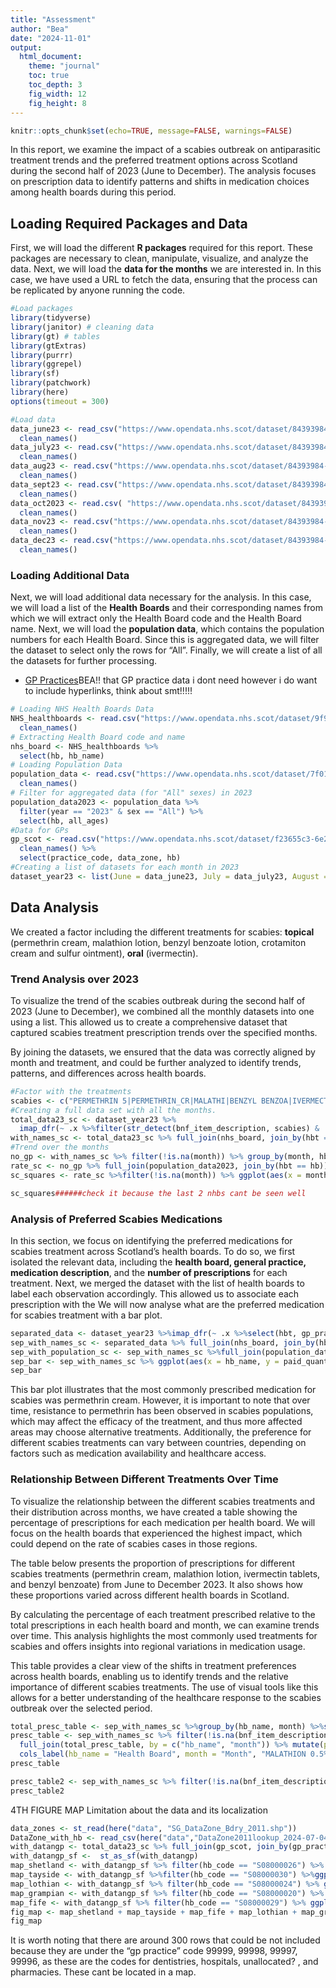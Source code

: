 ```yaml
---
title: "Assessment"
author: "Bea"
date: "2024-11-01"
output:
  html_document:
    theme: "journal"
    toc: true
    toc_depth: 3
    fig_width: 12
    fig_height: 8
---
```


```r
knitr::opts_chunk$set(echo=TRUE, message=FALSE, warnings=FALSE)
```

In this report, we examine the impact of a scabies outbreak on antiparasitic treatment trends and the preferred treatment options across Scotland during the second half of 2023 (June to December). The analysis focuses on prescription data to identify patterns and shifts in medication choices among health boards during this period.

## Loading Required Packages and Data

First, we will load the different **R packages** required for this report. These packages are necessary to clean, manipulate, visualize, and analyze the data. Next, we will load the **data for the months** we are interested in. In this case, we have used a URL to fetch the data, ensuring that the process can be replicated by anyone running the code.

```r
#Load packages
library(tidyverse)
library(janitor) # cleaning data
library(gt) # tables
library(gtExtras)
library(purrr)
library(ggrepel)
library(sf)
library(patchwork)
library(here)
options(timeout = 300)
```

```r
#Load data
data_june23 <- read_csv("https://www.opendata.nhs.scot/dataset/84393984-14e9-4b0d-a797-b288db64d088/resource/66e9611a-fbea-45b2-9edd-351c388fd06d/download/pitc202306.csv") %>% 
  clean_names()
data_july23 <- read.csv("https://www.opendata.nhs.scot/dataset/84393984-14e9-4b0d-a797-b288db64d088/resource/7bb45ee6-6f1c-45f4-933b-958bdbe0ca4f/download/pitc202307.csv") %>%
  clean_names()
data_aug23 <- read.csv("https://www.opendata.nhs.scot/dataset/84393984-14e9-4b0d-a797-b288db64d088/resource/72ca4ad2-0228-4672-9eb0-cc911e4a8ca7/download/pitc202308.csv") %>% 
  clean_names()
data_sept23 <- read.csv("https://www.opendata.nhs.scot/dataset/84393984-14e9-4b0d-a797-b288db64d088/resource/2d3d240f-1467-4a91-9f0e-769745650cb9/download/pitc202309.csv") %>% 
  clean_names()
data_oct2023 <- read.csv( "https://www.opendata.nhs.scot/dataset/84393984-14e9-4b0d-a797-b288db64d088/resource/94134438-db1d-4b8d-8f70-5e9b0e47bd03/download/pitc202310.csv") %>% 
  clean_names()
data_nov23 <- read.csv("https://www.opendata.nhs.scot/dataset/84393984-14e9-4b0d-a797-b288db64d088/resource/21d11fed-a494-4e30-9bb6-46143c3b9530/download/pitc202311.csv") %>% 
  clean_names()
data_dec23 <- read.csv("https://www.opendata.nhs.scot/dataset/84393984-14e9-4b0d-a797-b288db64d088/resource/00cdf8d7-f784-4e87-894c-34f2540ea6ab/download/pitc202312.csv") %>% 
  clean_names()
```

### Loading Additional Data
Next, we will load additional data necessary for the analysis. In this case, we will load a list of the **Health Boards** and their corresponding names from which we will extract only the Health Board code and the Health Board name. Next, we will load the **population data**, which contains the population numbers for each Health Board. Since this is aggregated data, we will filter the dataset to select only the rows for "All". Finally, we will create a list of all the datasets for further processing. 

- [GP Practices](https://data.spatialhub.scot/dataset/gp_practices-is/resource/8389fd1d-563d-4c05-9833-26d9f07fd6cd)BEA!! that GP practice data i dont need however i do want to include hyperlinks, think about smt!!!!!

```r
# Loading NHS Health Boards Data
NHS_healthboards <- read.csv("https://www.opendata.nhs.scot/dataset/9f942fdb-e59e-44f5-b534-d6e17229cc7b/resource/652ff726-e676-4a20-abda-435b98dd7bdc/download/hb14_hb19.csv") %>% 
  clean_names()
# Extracting Health Board code and name
nhs_board <- NHS_healthboards %>% 
  select(hb, hb_name)
# Loading Population Data
population_data <- read.csv("https://www.opendata.nhs.scot/dataset/7f010430-6ce1-4813-b25c-f7f335bdc4dc/resource/27a72cc8-d6d8-430c-8b4f-3109a9ceadb1/download/hb2019_pop_est_14102024.csv") %>% 
  clean_names()
# Filter for aggregated data (for "All" sexes) in 2023
population_data2023 <- population_data %>% 
  filter(year == "2023" & sex == "All") %>% 
  select(hb, all_ages)
#Data for GPs
gp_scot <- read.csv("https://www.opendata.nhs.scot/dataset/f23655c3-6e23-4103-a511-a80d998adb90/resource/6e2b279f-5b9e-41ff-971c-1819c3df8ba9/download/practice_contactdetails_oct2023-open-data.csv") %>% 
  clean_names() %>% 
  select(practice_code, data_zone, hb)
#Creating a list of datasets for each month in 2023
dataset_year23 <- list(June = data_june23, July = data_july23, August = data_aug23, September = data_sept23, October = data_oct2023, November = data_nov23, December = data_dec23)

```

## Data Analysis
We created a factor including the different treatments for scabies: **topical** (permethrin cream, malathion lotion, benzyl benzoate lotion, crotamiton cream and sulfur ointment), **oral** (ivermectin). 

### Trend Analysis over 2023
To visualize the trend of the scabies outbreak during the second half of 2023 (June to December), we combined all the monthly datasets into one using a list. This allowed us to create a comprehensive dataset that captured scabies treatment prescription trends over the specified months.

By joining the datasets, we ensured that the data was correctly aligned by month and treatment, and could be further analyzed to identify trends, patterns, and differences across health boards.

```r
#Factor with the treatments
scabies <- c("PERMETHRIN 5|PERMETHRIN_CR|MALATHI|BENZYL BENZOA|IVERMECTIN 3")
#Creating a full data set with all the months.
total_data23_sc <- dataset_year23 %>%
  imap_dfr(~ .x %>%filter(str_detect(bnf_item_description, scabies) & !is.na(bnf_item_description)) %>% group_by(hbt, gp_practice) %>%summarise(paid_quantity = sum(paid_quantity, na.rm = TRUE), .groups = "drop") %>%mutate(month = .y))
with_names_sc <- total_data23_sc %>% full_join(nhs_board, join_by(hbt == hb)) %>% mutate(month =factor(month, levels = c("June", "July", "August", "September", "October", "November", "December"),ordered = TRUE)) %>%arrange(hb_name, month)
#Trend over the months 
no_gp <- with_names_sc %>% filter(!is.na(month)) %>% group_by(month, hb_name, hbt) %>% summarise(paid_quantity = sum(paid_quantity))
rate_sc <- no_gp %>% full_join(population_data2023, join_by(hbt == hb)) %>% mutate(rate_per1k = paid_quantity/all_ages * 1000)
sc_squares <- rate_sc %>%filter(!is.na(month)) %>% ggplot(aes(x = month, y = rate_per1k, colour = hb_name))+  geom_line(aes(group = hb_name), size = 1) + geom_text_repel(data = . %>% arrange(desc(month)) %>% group_by(hb_name) %>% slice(1),aes(label = round(rate_per1k, 1)),nudge_x = 0.5,  size = 3, direction = "y",  box.padding = 0.3,point.padding = 0.3, show.legend = FALSE) +geom_point(data = data.frame(hb_name = unique(rate_sc$hb_name)), aes(x = NA_real_, y = NA_real_, colour = hb_name), shape = 15, size = 5,show.legend = TRUE) +  labs(title = "Scabies Outbreak in Scotland (June to December 2023)", subtitle = "Monthly Trends in Scabies Treatment Prescriptions",   x = "Month", y = "Quatity of Antiparasitic Prescriptions /10,000 people", colour = "Health Board") +theme_bw() + guides( colour =guide_legend(title.position = "top", title.hjust = 0.5, override.aes = list(shape = 15,     size = 5)))+theme(legend.position = "bottom", legend.direction = "horizontal") + scale_color_manual(values = c("#e6194b", "#ffe119", "#B0C4DE", "#f58231","#911eb4", "#46f0f0","#f032e6", "#bcf60c","#3cb44b", "#fabebe", "#0000FF", "#e6beff","#9a6324", "#606060"))

sc_squares######check it because the last 2 nhbs cant be seen well
```

### Analysis of Preferred Scabies Medications
In this section, we focus on identifying the preferred medications for scabies treatment across Scotland's health boards. To do so, we first isolated the relevant data, including the **health board, general practice, medication description**, and the **number of prescriptions** for each treatment. Next, we merged the dataset with the list of health boards to label each observation accordingly. This allowed us to associate each prescription with the
We will now analyse what are the preferred medication for scabies treatment with a bar plot.

```r
separated_data <- dataset_year23 %>%imap_dfr(~ .x %>%select(hbt, gp_practice, bnf_item_description, paid_quantity) %>%filter(str_detect(bnf_item_description, scabies)) %>% mutate(month = .y))
sep_with_names_sc <- separated_data %>% full_join(nhs_board, join_by(hbt == hb)) %>%filter(!is.na(paid_quantity))
sep_with_population_sc <- sep_with_names_sc %>%full_join(population_data2023, join_by(hbt == hb)) 
sep_bar <- sep_with_names_sc %>% ggplot(aes(x = hb_name, y = paid_quantity))+ scale_fill_brewer(palette = "Spectral")+geom_col(aes(fill = bnf_item_description), width = .5)+theme_classic()+theme(axis.text.x = element_text(angle = 65, hjust = 1))+labs(title = "Preferred Scabies Treatments Across Scotland", subtitle = "Breakdown by health board and treatment type (June - December 2023)", x = "Health Board", y = "Number of Prescriptions", fill = "Antiparasitic Medication")
sep_bar
```

This bar plot illustrates that the most commonly prescribed medication for scabies was permethrin cream. However, it is important to note that over time, resistance to permethrin has been observed in scabies populations, which may affect the efficacy of the treatment, and thus more affected areas may choose alternative treatments. Additionally, the preference for different scabies treatments can vary between countries, depending on factors such as medication availability and healthcare access.

### Relationship Between Different Treatments Over Time
To visualize the relationship between the different scabies treatments and their distribution across months, we have created a table showing the percentage of prescriptions for each medication per health board. We will focus on the health boards that experienced the highest impact, which could depend on the rate of scabies cases in those regions.

The table below presents the proportion of prescriptions for different scabies treatments (permethrin cream, malathion lotion, ivermectin tablets, and benzyl benzoate) from June to December 2023. It also shows how these proportions varied across different health boards in Scotland.

By calculating the percentage of each treatment prescribed relative to the total prescriptions in each health board and month, we can examine trends over time. This analysis highlights the most commonly used treatments for scabies and offers insights into regional variations in medication usage.

This table provides a clear view of the shifts in treatment preferences across health boards, enabling us to identify trends and the relative importance of different scabies treatments. The use of visual tools like this allows for a better understanding of the healthcare response to the scabies outbreak over the selected period.

```r

total_presc_table <- sep_with_names_sc %>%group_by(hb_name, month) %>%summarise(total_prescriptions =sum(paid_quantity)) %>% ungroup()
presc_table <- sep_with_names_sc %>% filter(!is.na(bnf_item_description)) %>%group_by(hb_name, month, bnf_item_description) %>% summarise(treatment_prescriptions = sum(paid_quantity, na.rm = TRUE)) %>% 
  full_join(total_presc_table, by = c("hb_name", "month")) %>% mutate(percentage =(treatment_prescriptions / total_prescriptions) * 100)%>%group_by(hb_name) %>% select(hb_name, month, bnf_item_description, percentage) %>% mutate(month = factor(month, levels = c("June", "July", "August", "September", "October", "November", "December"))) %>%filter(month %in% c("June", "September", "December"), hb_name %in% c("NHS Shetland", "NHS Tayside", "NHS Lothian", "NHS Grampian", "NHS Fife")) %>% arrange(hb_name, month) %>%pivot_wider(names_from = bnf_item_description, values_from = percentage) %>%replace_na(list("MALATHION 0.5% AQUEOUS LIQUID" = 0, "PERMETHRIN 5% CREAM" = 0, "IVERMECTIN 3MG TABLETS" = 0, "BENZYL BENZOATE 25% APPLICATION" = 0)) %>% gt()%>%tab_header(title = "Scabies Treatments by Health Board and Month", subtitle = "Data from Scottish Health Boards, June to December 2023") %>% 
  cols_label(hb_name = "Health Board", month = "Month", "MALATHION 0.5% AQUEOUS LIQUID" = "Malathion (%)", "PERMETHRIN 5% CREAM" = "Permethrin (%)", "IVERMECTIN 3MG TABLETS" = "Ivermectin (%)", "BENZYL BENZOATE 25% APPLICATION" = "Benzyl Benzoate (%)") %>% fmt_number(columns = c("MALATHION 0.5% AQUEOUS LIQUID", "PERMETHRIN 5% CREAM", "IVERMECTIN 3MG TABLETS","BENZYL BENZOATE 25% APPLICATION"), decimals = 1) %>% cols_align(align = "center", columns = c("MALATHION 0.5% AQUEOUS LIQUID", "PERMETHRIN 5% CREAM", "IVERMECTIN 3MG TABLETS","BENZYL BENZOATE 25% APPLICATION")) %>% summary_rows(columns = c("MALATHION 0.5% AQUEOUS LIQUID", "PERMETHRIN 5% CREAM", "IVERMECTIN 3MG TABLETS","BENZYL BENZOATE 25% APPLICATION"),fns = list("Average" = ~mean(., na.rm = TRUE)),fmt = list(~ fmt_number(., decimals = 2))) %>% grand_summary_rows(columns = c("MALATHION 0.5% AQUEOUS LIQUID", "PERMETHRIN 5% CREAM", "IVERMECTIN 3MG TABLETS","BENZYL BENZOATE 25% APPLICATION"),fns = list("Overall Average" = ~mean(., na.rm = TRUE)),fmt = list(~ fmt_number(., decimals = 1))) %>%cols_move(columns = "IVERMECTIN 3MG TABLETS", after = "BENZYL BENZOATE 25% APPLICATION") %>%tab_spanner(label = "Topic Treatment", columns = c("MALATHION 0.5% AQUEOUS LIQUID", "PERMETHRIN 5% CREAM", "BENZYL BENZOATE 25% APPLICATION")) %>% tab_spanner(label = "Oral Treatment", columns = c("IVERMECTIN 3MG TABLETS")) %>% tab_style(style = cell_fill(color = alpha("#e6beff", 0.2)),locations = cells_body(rows = hb_name == "NHS Shetland")) %>%tab_style(style = cell_fill(color = alpha("maroon", 0.2)),locations = cells_body(rows = hb_name == "NHS Tayside"))%>%  tab_style(style = cell_fill(color = alpha("lightblue", 0.2)),locations = cells_body(rows = hb_name == "NHS Lothian")) %>%tab_style(style = cell_fill(color = alpha("#D3D3D9", 0.2)),locations = cells_body(rows = hb_name == "NHS Grampian")) %>%tab_style(style = cell_fill(color = alpha("#B4E0B8", 0.2)),locations = cells_body(rows = hb_name == "NHS Fife")) %>%tab_style(style = cell_fill(color = alpha("#FFF2B2", 0.7)), locations = cells_summary(columns = everything())) %>%tab_style(style = cell_text(weight = "bold"), locations = cells_summary(columns = everything())) %>%tab_style(style = cell_fill(color =alpha("#FFB84D", 0.4)),locations = cells_grand_summary(columns = everything())) %>%tab_style(style = cell_text(weight ="bold"), locations = cells_grand_summary(columns = everything()))
presc_table

presc_table2 <- sep_with_names_sc %>% filter(!is.na(bnf_item_description)) %>%group_by(hb_name, month, bnf_item_description) %>%summarise(treatment_prescriptions = sum(paid_quantity, na.rm = TRUE)) %>%   full_join(total_presc_table, by = c("hb_name", "month")) %>% mutate(percentage = (treatment_prescriptions / total_prescriptions) * 100) %>%group_by(hb_name) %>% select(hb_name, month, bnf_item_description, percentage) %>% mutate(month = factor(month, levels = c("June", "July", "August", "September", "October", "November", "December"))) %>%filter(month %in% c("June", "September", "December"), hb_name %in% c("NHS Shetland", "NHS Tayside", "NHS Lothian", "NHS Grampian", "NHS Fife")) %>% arrange(hb_name, month) %>% pivot_wider(names_from = bnf_item_description, values_from = percentage) %>%replace_na(list("MALATHION 0.5% AQUEOUS LIQUID" = 0, "PERMETHRIN 5% CREAM" = 0, "IVERMECTIN 3MG TABLETS" = 0, "BENZYL BENZOATE 25% APPLICATION" = 0)) %>% gt() %>%tab_header(title = "Scabies Treatments by Health Board and Month",subtitle = "Data from Scottish Health Boards, June to December 2023") %>% cols_label(hb_name = "Health Board", month = "Month", "MALATHION 0.5% AQUEOUS LIQUID" = "Malathion (%)", "PERMETHRIN 5% CREAM" = "Permethrin (%)", "IVERMECTIN 3MG TABLETS" = "Ivermectin (%)", "BENZYL BENZOATE 25% APPLICATION" = "Benzyl Benzoate (%)") %>% fmt_number(columns = c("MALATHION 0.5% AQUEOUS LIQUID", "PERMETHRIN 5% CREAM", "IVERMECTIN 3MG TABLETS", "BENZYL BENZOATE 25% APPLICATION"), decimals = 1) %>% cols_align(align = "center", columns = c("MALATHION 0.5% AQUEOUS LIQUID", "PERMETHRIN 5% CREAM", "IVERMECTIN 3MG TABLETS", "BENZYL BENZOATE 25% APPLICATION")) %>%gt_highlight_rows(rows = hb_name == "NHS Shetland", fill = alpha("#e6beff", 0.2)) %>% gt_highlight_rows(rows = hb_name == "NHS Tayside", fill = alpha("maroon", 0.2)) %>%gt_highlight_rows(rows = hb_name == "NHS Lothian", fill = alpha("lightblue", 0.2)) %>%gt_highlight_rows(rows = hb_name == "NHS Grampian", fill = alpha("#D3D3D9", 0.2)) %>%  gt_highlight_rows(rows = hb_name == "NHS Fife", fill = alpha("#B4E0B8", 0.2)) %>%summary_rows(columns = c("MALATHION 0.5% AQUEOUS LIQUID", "PERMETHRIN 5% CREAM", "IVERMECTIN 3MG TABLETS", "BENZYL BENZOATE 25% APPLICATION"),fns = list("Average" = ~mean(., na.rm = TRUE)),fmt = list(~ fmt_number(., decimals = 2))) %>%grand_summary_rows(columns = c("MALATHION 0.5% AQUEOUS LIQUID", "PERMETHRIN 5% CREAM", "IVERMECTIN 3MG TABLETS", "BENZYL BENZOATE 25% APPLICATION"),fns = list("Overall Average" = ~mean(., na.rm = TRUE)),fmt = list(~ fmt_number(., decimals = 1))) %>%cols_move(columns = "IVERMECTIN 3MG TABLETS", after = "BENZYL BENZOATE 25% APPLICATION") %>% tab_spanner(label = "Topic Treatment", columns = c("MALATHION 0.5% AQUEOUS LIQUID", "PERMETHRIN 5% CREAM", "BENZYL BENZOATE 25% APPLICATION")) %>%tab_spanner(label = "Oral Treatment", columns = c("IVERMECTIN 3MG TABLETS")) %>% tab_style(style = cell_fill(color = alpha("#FFF2B2", 0.7)),locations = cells_summary(columns = everything()))%>%tab_style(style = cell_text(weight = "bold"),locations = cells_summary(columns = everything()))%>%tab_style(style = cell_fill(color = alpha("#FFB84D", 0.4)),  locations = cells_grand_summary(columns = everything())) %>%tab_style(style = cell_text(weight = "bold"), locations = cells_grand_summary(columns = everything())) 
presc_table2
```

4TH FIGURE MAP
Limitation about the data and its localization

```r
data_zones <- st_read(here("data", "SG_DataZone_Bdry_2011.shp"))
DataZone_with_hb <- read_csv(here("data","DataZone2011lookup_2024-07-04 (1).csv")) %>%clean_names() %>%  select(dz2011_code, hb_code)
with_datangp <- total_data23_sc %>% full_join(gp_scot, join_by(gp_practice == practice_code)) %>% full_join(data_zones, join_by(data_zone == DataZone)) %>% full_join(DataZone_with_hb, join_by(data_zone == dz2011_code)) %>% mutate(paid_quantity = replace_na(paid_quantity, 0)) %>% select(-hbt, -hb)
with_datangp_sf <-  st_as_sf(with_datangp)
map_shetland <- with_datangp_sf %>% filter(hb_code == "S08000026") %>%   ggplot(aes(fill =paid_quantity)) +geom_sf(colour = NA) + scale_fill_distiller(palette = "Blues", direction = 1, name = "No.") +  theme_void() +ggtitle("NHS Shetland")
map_tayside <- with_datangp_sf %>%filter(hb_code == "S08000030") %>%ggplot(aes(fill = paid_quantity)) + geom_sf(colour =  NA) + scale_fill_distiller(palette = "Blues", direction = 1, name = "No.") +  theme_void() +ggtitle("NHS Tayside")
map_lothian <- with_datangp_sf %>% filter(hb_code == "S08000024") %>% ggplot(aes(fill = paid_quantity)) +  geom_sf(colour =  NA) +scale_fill_distiller(palette = "Blues", direction = 1, name = "No.") + theme_void() +ggtitle("NHS Lothian")
map_grampian <- with_datangp_sf %>% filter(hb_code == "S08000020") %>% ggplot(aes(fill = paid_quantity)) +geom_sf(colour =  NA) + scale_fill_distiller(palette = "Blues", direction = 1, name = "No.") +  theme_void() +ggtitle("NHS Grampian")
map_fife <- with_datangp_sf %>% filter(hb_code == "S08000029") %>% ggplot(aes(fill = paid_quantity)) +  geom_sf(colour =  NA) +scale_fill_distiller(palette = "Blues", direction = 1, name = "No.") +  theme_void() +ggtitle("NHS Fife")
fig_map <- map_shetland + map_tayside + map_fife + map_lothian + map_grampian+plot_layout(ncol = 3, nrow = 2)
fig_map
```

It is worth noting that there are around 300 rows that could be not included because they are under the "gp practice" code 99999, 99998, 99997, 99996, as these are the codes for dentistries, hospitals, unallocated? , and pharmacies. These cant be located in a map.